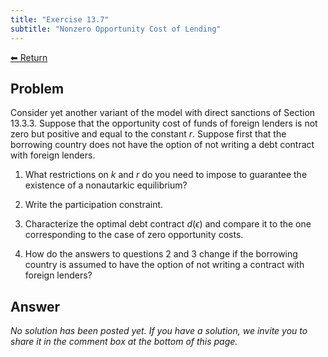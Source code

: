 ```yaml
---
title: "Exercise 13.7"
subtitle: "Nonzero Opportunity Cost of Lending"
---
```

<a class="return-button" href="index.qmd">⬅ Return</a>

## Problem

Consider yet another variant of the model with direct sanctions of Section 13.3.3. Suppose that the opportunity cost of funds of foreign lenders is not zero but positive and equal to the constant $r$. Suppose first that the borrowing country does not have the option of not writing a debt contract with foreign lenders. 

1. What restrictions on $k$ and $r$ do you need to impose to guarantee the existence of a nonautarkic equilibrium?

2. Write the participation constraint. 

3. Characterize the optimal debt contract $d(\epsilon)$ and compare it to the one corresponding to the case of zero opportunity costs.   

4. How do the answers to questions 2 and 3 change if the borrowing country is assumed to have the option of not writing a contract with foreign lenders?

## Answer

_No solution has been posted yet. If you have a solution, we invite you to share it in the comment box at the bottom of this page._